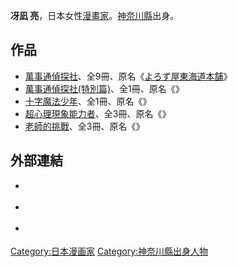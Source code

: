 {{Link style|time=2020-06-16T09:12:28+00:00}}
{{blpunsourced|time=2018-11-24T03:07:50+00:00}}
{{japanese|japanese=冴凪 亮|kana=さえなぎ りょう|romaji=Saenagi Ryō}}{{漫畫}}
{{noteref|關於「冴」，請參照[[wikt:冴|wikt:冴]]。}}
'''冴凪 亮'''{{BD||11月28日}}，日本女性[[漫畫家|漫畫家]]。[[神奈川縣|神奈川縣]]出身。

==作品==
* [[萬事通偵探社|萬事通偵探社]]、全9冊、原名《[[:ja:よろず屋東海道本舗|よろず屋東海道本舗]]》
* [[萬事通偵探社|萬事通偵探社(特別篇)]]、全1冊、原名《{{lang|ja|よろず屋東海道本舗 特別編}}》
* [[十字魔法少年|十字魔法少年]]、全1冊、原名《{{lang|ja|シークエンス -勇気の奏でる魔法-}}》
* [[超心理現象能力者|超心理現象能力者]]、全3冊、原名《{{lang|ja|超心理現象能力者 ナナキ}}》
* [[老師的挑戰|老師的挑戰]]、全3冊、原名《{{lang|ja|先生のススメ}}》

==外部連結==
*{{ja}}[https://web.archive.org/web/20070817162131/http://otodama-siren.holy.jp/ {{lang|ja|音魂サイレン(公式サイト)}}]
*{{ja}}[https://web.archive.org/web/20080508175447/http://www.hakusensha.co.jp/mangaq9902/06_saenagi/saenagi.html {{lang|ja|フレッシュインタビュー（よろず屋東海道本舗）}}]
*{{ja}}[https://web.archive.org/web/20080610005056/http://www.geocities.co.jp/AnimeComic/3225/webring.htm {{lang|ja|冴凪亮リング}}]

{{DEFAULTSORT:Saenagi Ryou}}
[[Category:日本漫画家|Category:日本漫画家]]
[[Category:神奈川縣出身人物|Category:神奈川縣出身人物]]
{{manga-stub}}
